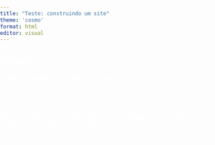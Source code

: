 ```yaml
---
title: "Teste: construindo um site"
theme: 'cosmo'
format: html
editor: visual
---
```


## Giliard

<a href="Pagina%202.html" style = "color: white;">Medidas de tendência central com Rstudio</a>

<a href="pagina3.html" style = "color: white;">Desvendando o R e Rstudio</a>

<a href="Pagina4.html" style = "color: white;">Tutorial de markdown</a>

<a href="https://gili84.github.io/apresenta%C3%A7%C3%A3o.html#/title-slide" style = "color:white;"> Apresentação: Análise Estatística do Censo Estrutural de Pesca Artesanal no Estuário da Lagoa dos Patos - 2024</a>

<a href="/Estatisticapesqueira/Estatisticapesqueira.pdf" style = "color: white;">Relatório PDF</a>


```{=html}
<style>
        body {
            background-image: url(https://s1.static.brasilescola.uol.com.br/be/vestibular/graficos-tabelas-sao-objetos-basicos-para-estudo-estatistica-5812154677e56.jpg);
            background-size: cover;
            background-position: center;
            background-repeat: no-repeat;
            background-attachment: fixed;
            margin: 0;
            padding: 0;
            font-family: Arial, sans-serif;
            color: white;
        }

        .content {
            position: relative;
            width: 60%;
            margin: 0 auto;
            padding: 20px;
            background-color: rgba(0, 0, 0, 0.5); /* Fundo semitransparente */
            border-radius: 10px;
        }
    </style>
```
